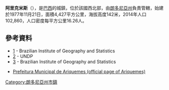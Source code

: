 '''阿里克米斯'''（{{lang-pt|Ariquemes}}），是[[巴西|巴西]]的城鎮，位於該國西北部，由[[朗多尼亞州|朗多尼亞州]]負責管轄，始建於1977年11月21日，面積4,427平方公里，海拔高度142米，2014年人口102,860，人口密度每平方公里16.26人。

==參考資料==
*[http://www.ibge.gov.br/home/estatistica/populacao/estimativa2008/POP2008_DOU.pdf] - Brazilian Institute of Geography and Statistics
*[https://web.archive.org/web/20091003103229/http://www.pnud.org.br/atlas/ranking/IDH-M%2091%2000%20Ranking%20decrescente%20%28pelos%20dados%20de%202000%29.htm] - UNDP
*[http://www.ibge.gov.br/cidadesat/default.php] - Brazilian Institute of Geography and Statistics
*{{pt icon}} [http://www.ariquemes.ro.gov.br Prefeitura Municipal de Ariquemes (official page of Ariquemes)]

{{Coord|09|54|58|S|63|02|27|W|scale:30000|display=title}}

{{Brazil-geo-stub}}
{{朗多尼亞州市鎮}}
[[Category:朗多尼亞州市鎮|Category:朗多尼亞州市鎮]]